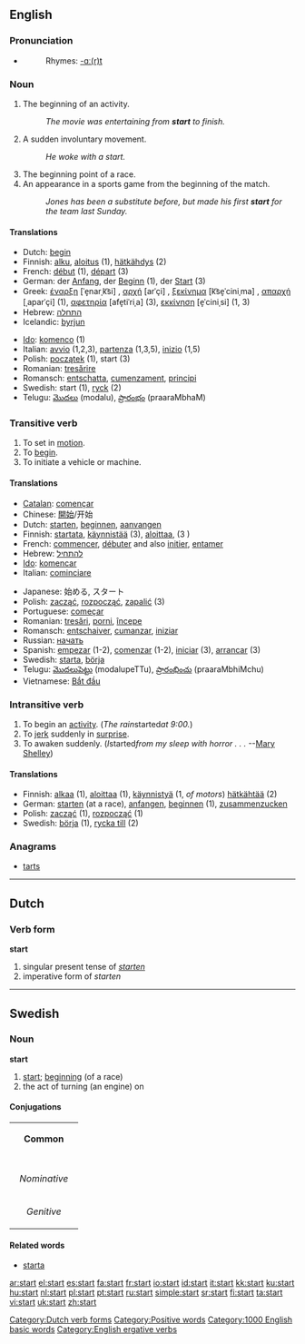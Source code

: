 ==English==

===Pronunciation===
*{{audio|en-us-start.ogg|Audio (US)}}
*:Rhymes: [[Rhymes:English:-ɑː(r)t|-ɑː(r)t]]

===Noun===
{{en-noun}}

# The beginning of an activity.
#: ''The movie was entertaining from '''start''' to finish.''
# A sudden involuntary movement.
#: ''He woke with a start.''
# The beginning point of a race.
# An appearance in a sports game from the beginning of the match.
#:''Jones has been a substitute before, but made his first '''start''' for the team last Sunday.''
====Translations====
{{rfc-trans}}
{{top}}
*Dutch: [[begin]] {{n}}
*Finnish: [[alku]], [[aloitus]] (1), [[hätkähdys]] (2)
*French: [[début]] {{m}} (1), [[départ]] {{m}} (3)
*German: der [[Anfang]], der [[Beginn]] (1), der [[Start]] (3)
*Greek: [[έναρξη]] [ˈe̞narˌk͡si] {{f}}, [[αρχή]] [arˈçi] {{f}}, [[ξεκίνημα]] [k͡se̞ˈciniˌma] {{n}}, [[απαρχή]] [ˌaparˈçi] {{f}} (1), [[αφετηρία]] [afe̞tiˈriˌa] {{f}} (3), [[εκκίνηση]] [e̞ˈciniˌsi] {{f}} (1, 3)
*Hebrew: [[התחלה]] {{f}}
*Icelandic: [[byrjun]] {{f}}
{{mid}}
*[[Ido]]: [[komenco]] (1)
*Italian: [[avvio]] {{m}} (1,2,3), [[partenza]] {{f}} (1,3,5), [[inizio]] {{m}} (1,5)
*Polish: [[początek]] {{m}} (1), start {{m}} (3)
*Romanian:  [[tresărire]] {{f}} 
*Romansch:  [[entschatta]], [[cumenzament]], [[principi]]
*Swedish: start (1), [[ryck]] (2)
*Telugu: [[మొదలు]] (modalu), [[ప్రారంభం]] (praaraMbhaM)
{{bottom}}

===Transitive verb===
{{en-verb}}

#To set in [[motion]].
#To [[begin]].
#To initiate a vehicle or machine.

====Translations====
{{en-verb}}
{{top}}
*[[Catalan]]: [[començar]]
*Chinese: [[開始]]/开始
*Dutch: [[starten]], [[beginnen]], [[aanvangen]]
*Finnish: [[startata]], [[käynnistää]] (3), [[aloittaa]], (3 {{colloquial}})
*French: [[commencer]], [[débuter]] and also [[initier]], [[entamer]] 
*Hebrew: [[להתחיל]]
*[[Ido]]: [[komencar]] 
*Italian: [[cominciare]]
{{mid}}
*Japanese: 始める, スタート
*Polish: [[zacząć]], [[rozpocząć]], [[zapalić]] (3)
*Portuguese: [[começar]]
*Romanian:  [[tresări]], [[porni]], [[începe]]
*Romansch:  [[entschaiver]], [[cumanzar ]], [[iniziar]]
*Russian: [[начать]]
*Spanish: [[empezar]] (1-2), [[comenzar]] (1-2), [[iniciar]] (3), [[arrancar]] (3)
*Swedish: [[starta]], [[börja]]
*Telugu: [[మొదలుపెట్టు]] (modalupeTTu), [[ప్రారంభించు]] (praaraMbhiMchu)
*Vietnamese: [[Bắt đầu]]
{{bottom}}

===Intransitive verb===
{{en-verb}}

#To begin an [[activity]].  (''The rain ''started'' at 9:00.'')
#To [[jerk]] suddenly in [[surprise]]. 
#To awaken suddenly. (''I ''started'' from my sleep with horror . . .'' --[[Wikipedia:Mary Shelley|Mary Shelley]])

====Translations====
*Finnish: [[alkaa]] (1), [[aloittaa]] (1), [[käynnistyä]] (1, ''of motors'') [[hätkähtää]] (2)
*German: [[starten]] (at a race), [[anfangen]], [[beginnen]] (1), [[zusammenzucken]]
*Polish: [[zacząć]] (1), [[rozpocząć]] (1)
*Swedish: [[börja]] (1), [[rycka till]] (2)

===Anagrams===
*[[tarts]]


----

==Dutch==
===Verb form===
'''start'''
# singular present tense of ''[[starten]]''
# imperative form of ''starten''
[[Category:Dutch verb forms]]
----

==Swedish==
===Noun===
'''start''' {{c}}

#[[start#English|start]]; [[beginning]] (of a race)
#the act of turning (an engine) on

====Conjugations====
{| border=1 cellspacing=0 
| bgcolor=#FFFFF0 colspan=5 align=center | '''Common''' 
|- 
|- bgcolor=#FFFFF0 align=center 
! rowspan=2 | 
| colspan=2 width=105 | ''Singular'' 
| colspan=2 | ''Plural'' 
|- bgcolor=#FFFFF0 align=center 
| width=105 | ''Indefinite'' 
| width=105 | ''Definite'' 
| width=105 | ''Indefinite'' 
|  width=105 | ''Definite'' 
|- align=center 
| width=105 bgcolor=#FFFFF0 | ''Nominative'' 
| [[start]] 
| [[starten]] 
| [[starter]] 
| [[starterna]] 
|- align=center 
| width=105 bgcolor=#FFFFF0 | ''Genitive'' 
| [[starts]] 
| [[startens]] 
| [[starters]] 
| [[starternas]]  
|} 
====Related words====
*[[starta]]

[[Category:Positive words]]
[[Category:1000 English basic words]]
[[Category:English ergative verbs]]

[[ar:start]]
[[el:start]]
[[es:start]]
[[fa:start]]
[[fr:start]]
[[io:start]]
[[id:start]]
[[it:start]]
[[kk:start]]
[[ku:start]]
[[hu:start]]
[[nl:start]]
[[pl:start]]
[[pt:start]]
[[ru:start]]
[[simple:start]]
[[sr:start]]
[[fi:start]]
[[ta:start]]
[[vi:start]]
[[uk:start]]
[[zh:start]]